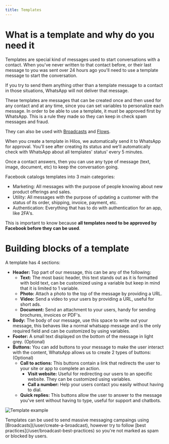 ```yaml
---
title: Templates
---
```


# What is a template and why do you need it

Templates are special kind of messages used to start conversations with a contact. When you've never written to that contact before, or their last message to you was sent over 24 hours ago you'll need to use a template message to start the conversation.

If you try to send them anything other than a template message to a contact in those situations, WhatsApp will not deliver that message.

These templates are messages that can be created once and then used for any contact and at any time, since you can set variables to personalize each message. In order to be able to use a template, it must be approved first by WhatsApp. This is a rule they made so they can keep in check spam messages and fraud.

They can also be used with [Broadcasts](/user/create-a-broadcast) and [Flows](/user/creating-a-flow).

When you create a template in Hilos, we automatically send it to WhatsApp for approval. You'll see after creating its status and we'll automatically check with WhatsApp about all templates' status' every 5 minutes.

Once a contact answers, then you can use any type of message (text, image, document, etc) to keep the conversation going.

Facebook catalogs templates into 3 main categories:

- Marketing: All messages with the purpose of people knowing about new product offerings and sales.
- Utility: All messages with the purpose of updating a customer with the status of its order, shipping, invoice, payment, etc.
- Authentication: Everything that has to do with authentication for an app, like 2FA's.

This is important to know because **all templates need to be approved by Facebook before they can be used**.

# Building blocks of a template

A template has 4 sections:

- **Header:** Top part of our message, this can be any of the following:
  - **Text:** The most basic header, this text stands out as it is formatted with bold text, can be customized using a variable but keep in mind that it is limited to 1 variable.
  - **Photo:** Attach a photo to the top of the message by providing a URL.
  - **Video:** Send a video to your users by providing a URL, useful for short ads.
  - **Document:** Send an attachment to your users, handy for sending brochures, invoices or PDF's.
- **Body:** The body of our message, use this space to write out your message, this behaves like a normal whatsapp message and is the only required field and can be customized by using variables.
- **Footer:** A small text displayed on the bottom of the message in light grey. (Optional)
- **Buttons:** You can add buttons to your message to make the user interact with the content, WhatsApp allows us to create 2 types of buttons: (Optional)
  - **Call to actions:** This buttons contain a link that redirects the user to your site or app to complete an action.
    - **Visit website:** Useful for redirecting our users to an specific website. They can be customized using variables.
    - **Call a number:** Help your users contact you easily without having to dial.
  - **Quick replies:** This buttons allow the user to answer to the message you've sent without having to type, useful for support and chatbots.

![Template example](https://hilos-media.s3.us-east-2.amazonaws.com/documentation/userdocs/using-hilos/reference/templates/templates/img1.png)

<Tip>
Templates can be used to send massive messaging campaings using [Broadcasts](/user/create-a-broadcast), however try to follow [best practices](/user/broadcast-best-practices) so you're not marked as spam or blocked by users.
</Tip>
